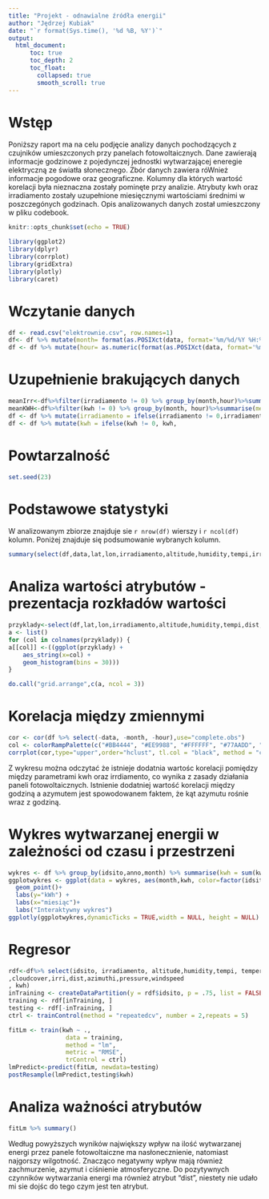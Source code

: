 ---
title: "Projekt - odnawialne źródła energii"
author: "Jędrzej Kubiak"
date: "`r format(Sys.time(), '%d %B, %Y')`"
output:
  html_document:
      toc: true
      toc_depth: 2
      toc_float:
        collapsed: true
        smooth_scroll: true
---

# Wstęp

Poniższy raport ma na celu podjęcie analizy danych pochodzących z czujników umieszczonych przy panelach fotowoltaicznych. Dane zawierają informacje godzinowe z pojedynczej jednostki wytwarzającej eneregie elektryczną ze światła słonecznego. Zbór danych zawiera róWnież informacje pogodowe oraz geograficzne. Kolumny dla których wartość korelacji była nieznaczna zostały pominęte przy analizie. Atrybuty kwh oraz irradiamento zostały uzupełnione miesięcznymi wartościami średnimi w poszczegónych godzinach.
Opis analizowanych danych został umieszczony w pliku codebook.  

```{r setup, include=FALSE}
knitr::opts_chunk$set(echo = TRUE)
```

```{r library, include=FALSE}
library(ggplot2)
library(dplyr)
library(corrplot)
library(gridExtra)
library(plotly)
library(caret)
```

# Wczytanie danych
```{r import, cache=FALSE, include=FALSE}
df <- read.csv("elektrownie.csv", row.names=1)
df<- df %>% mutate(month= format(as.POSIXct(data, format='%m/%d/%Y %H:%M'), "%Y-%m"))
df <- df %>% mutate(hour= as.numeric(format(as.POSIXct(data, format='%m/%d/%Y %H:%M'), "%H")))
```

# Uzupełnienie brakujących danych

```{r brakujace dane, warning=FALSE}
meanIrr<-df%>%filter(irradiamento != 0) %>% group_by(month,hour)%>%summarise(mean=mean(irradiamento))
meanKWH<-df%>%filter(kwh != 0) %>% group_by(month, hour)%>%summarise(mean=mean(kwh))
df <- df %>% mutate(irradiamento = ifelse(irradiamento != 0,irradiamento, as.numeric(meanIrr[meanIrr$hour == hour & meanIrr$month == month,]$mean))) %>% filter(!is.na(irradiamento))
df <- df %>% mutate(kwh = ifelse(kwh != 0, kwh,                         as.numeric(meanKWH[meanKWH$hour == hour & meanKWH$month == month,]$mean))) %>% filter(!is.na(kwh))
```

# Powtarzalność
```{r powtarzalnosc}
set.seed(23)
```

# Podstawowe statystyki

W analizowanym zbiorze znajduje sie `r nrow(df)` wierszy i  `r ncol(df)` kolumn. Poniżej znajduje się podsumowanie wybranych kolumn.

```{r summary tylko te istotne, include=FALSE}
summary(select(df,data,lat,lon,irradiamento,altitude,humidity,tempi,irri,kwh,dist,azimuthi,windspeed,pressure ))
```
# Analiza wartości atrybutów - prezentacja rozkładów wartości

```{r rozklady przyklady, fig.width=10, fig.height=5}
przyklady<-select(df,lat,lon,irradiamento,altitude,humidity,tempi,dist,azimuthi,kwh,windspeed,pressure)
a <- list()
for (col in colnames(przyklady)) {
a[[col]] <-((ggplot(przyklady) +
    aes_string(x=col) +
    geom_histogram(bins = 30))) 
}

do.call("grid.arrange",c(a, ncol = 3))

```

# Korelacja między zmiennymi

```{r corr,echo=FALSE,fig.width=20,fig.height=15}
cor <- cor(df %>% select(-data, -month, -hour),use="complete.obs")
col <- colorRampPalette(c("#BB4444", "#EE9988", "#FFFFFF", "#77AADD", "#4477AA"))
corrplot(cor,type="upper",order="hclust", tl.col = "black", method = "color",col=col(200), addgrid.col = "black", diag=FALSE, tl.srt = 45)
```

Z wykresu można odczytać że istnieje dodatnia wartośc korelacji pomiędzy między parametrami kwh oraz irrdiamento, co wynika z zasady działania paneli fotowoltaicznych.
Istnienie dodatniej wartość korelacji między godziną a azymutem jest spowodowanem faktem, że kąt azymutu rośnie wraz z godziną.
  
# Wykres wytwarzanej energii w zależności od czasu i przestrzeni
```{r interaktywny wykres, warning=FALSE}
wykres <- df %>% group_by(idsito,anno,month) %>% summarise(kwh = sum(kwh))
ggplotwykres <- ggplot(data = wykres, aes(month,kwh, color=factor(idsito))) + 
  geom_point()+
  labs(y="kWh") + 
  labs(x="miesiąc")+
  labs("Interaktywny wykres")
ggplotly(ggplotwykres,dynamicTicks = TRUE,width = NULL, height = NULL)

```

# Regresor

```{r regresor}
rdf<-df%>% select(idsito, irradiamento, altitude,humidity,tempi, temperatura_ambiente
,cloudcover,irri,dist,azimuthi,pressure,windspeed
, kwh)
inTraining <- createDataPartition(y = rdf$idsito, p = .75, list = FALSE)
training <- rdf[inTraining, ]
testing <- rdf[-inTraining, ]
ctrl <- trainControl(method = "repeatedcv", number = 2,repeats = 5)

fitLm <- train(kwh ~ .,
                data = training,
                method = "lm",
                metric = "RMSE",
                trControl = ctrl)
lmPredict<-predict(fitLm, newdata=testing)
postResample(lmPredict,testing$kwh)
```
# Analiza ważności atrybutów
```{r analiza}
fitLm %>% summary()
```

Według powyższych wyników największy wpływ na ilość wytwarzanej energi przez panele fotowoltaiczne ma nasłonecznienie, natomiast najgorszy wilgotność. Znacząco negatywny wpływ mają również zachmurzenie, azymut i ciśnienie atmosferyczne. Do pozytywnych czynników wytwarzania energi ma również atrybut "dist", niestety nie udało mi sie dojśc do tego czym jest ten atrybut.